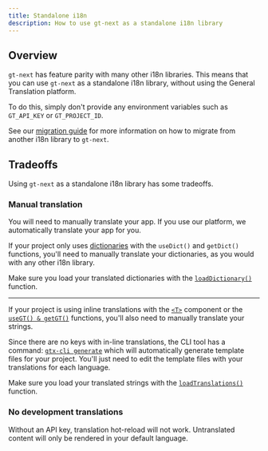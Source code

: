 ```yaml
---
title: Standalone i18n
description: How to use gt-next as a standalone i18n library
---
```


## Overview

`gt-next` has feature parity with many other i18n libraries.
This means that you can use `gt-next` as a standalone i18n library, without using the General Translation platform.

To do this, simply don't provide any environment variables such as `GT_API_KEY` or `GT_PROJECT_ID`.

See our [migration guide](/docs/next/guides/migration) for more information on how to migrate from another i18n library to `gt-next`.

## Tradeoffs

Using `gt-next` as a standalone i18n library has some tradeoffs.

### Manual translation

You will need to manually translate your app. If you use our platform, we automatically translate your app for you.

If your project only uses [dictionaries](/docs/next/guides/dictionaries) with the `useDict()` and `getDict()` functions,
you'll need to manually translate your dictionaries, as you would with any other i18n library.

Make sure you load your translated dictionaries with the [`loadDictionary()`](/docs/next/api/config/load-dictionary) function.

---

If your project is using inline translations with the [`<T>`](/docs/next/guides/jsx) component
or the [`useGT() & getGT()`](/docs/next/guides/strings) functions,
you'll also need to manually translate your strings.

Since there are no keys with in-line translations, the CLI tool has a command: [`gtx-cli generate`](/docs/cli/generate)
which will automatically generate template files for your project. You'll just need to edit the template files with your translations for each language.

Make sure you load your translated strings with the [`loadTranslations()`](/docs/next/api/config/load-translations) function.

### No development translations

Without an API key, translation hot-reload will not work. Untranslated content will only be rendered in your default language.